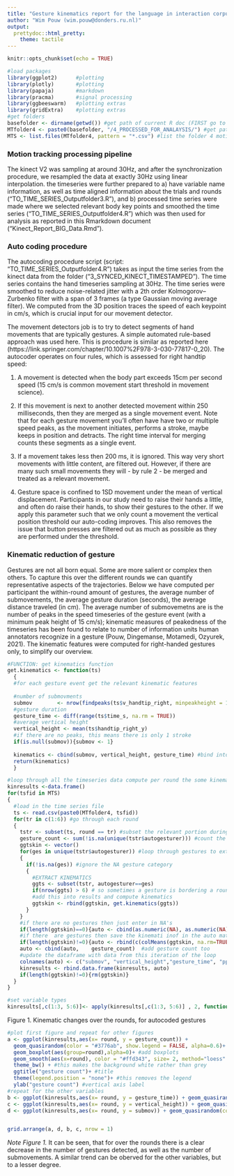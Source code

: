 ```yaml
---
title: "Gesture kinematics report for the language in interaction corpus"
author: "Wim Pouw (wim.pouw@donders.ru.nl)"
output: 
  prettydoc::html_pretty:
    theme: tactile
---
```


```r
knitr::opts_chunk$set(echo = TRUE)
```

```r
#load packages
library(ggplot2)      #plotting
library(plotly)       #plotting
library(papaja)       #markdown
library(pracma)       #signal processing
library(ggbeeswarm)   #plotting extras
library(gridExtra)    #plotting extras
#get folders
basefolder <- dirname(getwd()) #get path of current R doc (FIRST go to session and set working directory to source file location)
MTfolder4 <- paste0(basefolder, "/4_PROCESSED_FOR_ANALAYSIS/") #get path of current R doc
MTS <- list.files(MTfolder4, pattern = "*.csv") #list the folder 4 motion tracking datafiles
```
### Motion tracking processing pipeline
The kinect V2 was sampling at around 30Hz, and after the synchronization procedure, we resampled the data at exactly 30Hz using linear interpolation. the timeseries were further prepared to a) have variable name information, as well as time aligned information about the trials and rounds ("TO_TIME_SERIES_Outputfolder3.R"), and b) processed time series were made where we selected relevant body key points and smoothed the time series ("TO_TIME_SERIES_Outputfolder4.R") which was then used for analysis as reported in this Rmarkdown document ("Kinect_Report_BIG_Data.Rmd"). 

### Auto coding procedure
  The autocoding procedure script (script: "TO_TIME_SERIES_Outputfolder4.R") takes as input the time series from the kinect data from the folder ("3_SYNCED_KINECT_TIMESTAMPED"). The time series contains the hand timeseries sampling at 30Hz. The time series were smoothed to reduce noise-related jitter with a 2th order Kolmogorov–Zurbenko filter with a span of 3 frames (a type Gaussian moving average filter). We computed from the 3D position traces the speed of each keypoint in cm/s, which is crucial input for our movement detector.  
  
  The movement detectors job is to try to detect segments of hand movements that are typically gestures. A simple automated rule-based approach was used here. This is procedure is similar as reported here (https://link.springer.com/chapter/10.1007%2F978-3-030-77817-0_20). The autocoder operates on four rules, which is assessed for right handtip speed:  
  
1. A movement is detected when the body part exceeds 15cm per second speed (15 cm/s is common movement start threshold in movement science).  

2. If this movement is next to another detected movement within 250 milliseconds, then they are merged as a single movement event. Note that for each gesture movement you'll often have have two or multiple speed peaks, as the movement initiates, performs a stroke, maybe keeps in position and detracts. The right time interval for merging counts these segments as a single event.

3. If a movement takes less then 200 ms, it is ignored. This way very short movements with little content, are filtered out. However, if there are many such small movements they will - by rule 2 - be merged and treated as a relevant movement.

4. Gesture space is confined to 1SD movement under the mean of vertical displacement. Participants in our study need to raise their hands a little, and often do raise their hands, to show their gestures to the other. If we apply this parameter such that we only count a movement the vertical position threshold our auto-coding improves. This also removes the issue that button presses are filtered out as much as possible as they are performed under the threshold.

### Kinematic reduction of gesture
  Gestures are not all born equal. Some are more salient or complex then others. To capture this over the different rounds we can quantify representative aspects of the trajectories.  Below we have computed per participant the within-round amount of gestures, the average number of submovements, the average gesture duration (seconds), the average distance traveled (in cm). The average number of submovemetns are is the number of peaks in the speed timeseries of the gesture event (with a minimum peak height of 15 cm/s); kinematic measures of peakedness of the timeseries has been found to relate to number of information units human annotators recognize in a gesture (Pouw, Dingemanse, Motamedi, Ozyurek, 2021). The kinematic features were computed for right-handed gestures only, to simplify our overview.  


```r

#FUNCTION: get kinematics function
get.kinematics <- function(ts) 
  {
  #for each gesture event get the relevant kinematic features
  
  #number of submovments
  submov        <- nrow(findpeaks(ts$v_handtip_right, minpeakheight = 15)) 
  #gesture duration
  gesture_time <- diff(range(ts$time_s, na.rm = TRUE)) 
  #average vertical height
  vertical_height <- mean(ts$handtip_right_y)
  #if there are no peaks, this means there is only 1 stroke
  if(is.null(submov)){submov <- 1} 
  
  kinematics <- cbind(submov, vertical_height, gesture_time) #bind into kinematic object
  return(kinematics)
  }

#loop through all the timeseries data compute per round the some kinematic info
kinresults <-data.frame()
for(tsfid in MTS)
{
  #load in the time series file
  ts <- read.csv(paste0(MTfolder4, tsfid)) 
  for(tr in c(1:6)) #go through each round
  {
    tstr <- subset(ts, round == tr) #subset the relevant portion during the round
    gesture_count <- sum(!is.na(unique(tstr$autogesturer))) #count the number of gesture events for this round
    ggtskin <- vector()
    for(ges in unique(tstr$autogesturer)) #loop through gestures to extract kinematic features
    {
      if(!is.na(ges)) #ignore the NA gesture category
      {
        #EXTRACT KINEMATICS
        ggts <- subset(tstr, autogesturer==ges)
        if(nrow(ggts) > 6) # so sometimes a gesture is bordering a round transitions, and then you can have short gestures, lets ignore these and only keep gestures that are longer than 200ms (6 frames)
        #add this into results and compute kinematics
        ggtskin <- rbind(ggtskin, get.kinematics(ggts))
      }
    }
    #if there are no gestures then just enter in NA's
    if(length(ggtskin)==0){auto <- cbind(as.numeric(NA), as.numeric(NA), as.numeric(NA),tsfid,tr)}
    #if there  are gestures then save the kinemati inof in the auto matrix
    if(length(ggtskin)!=0){auto <- rbind(c(colMeans(ggtskin, na.rm=TRUE), tsfid,tr))}
    auto <- cbind(auto,    gesture_count)  #add gesture count too
    #update the dataframe with data from this iteration of the loop
    colnames(auto) <- c("submov", "vertical_height","gesture_time", "ppnid", "round", "gesture_count")
    kinresults <- rbind.data.frame(kinresults, auto)
    if(length(ggtskin)!=0){rm(ggtskin)}
  }
}

#set variable types
kinresults[,c(1:3, 5:6)]<- apply(kinresults[,c(1:3, 5:6)] , 2, function(x) as.numeric(as.character(x)))

```


Figure 1. Kinematic changes over the rounds, for autocoded gestures  \linebreak
```r

#plot first figure and repeat for other figures
a <- ggplot(kinresults,aes(x= round, y = gesture_count)) + 
  geom_quasirandom(color = "#3776ab", show.legend = FALSE, alpha=0.6)+ #this makes the jitter dots structured as density plots
  geom_boxplot(aes(group=round),alpha=0)+ #add boxplots
  geom_smooth(aes(x=round), color = "#ffd343", size= 2, method="loess" )+ #this makes a linear regression model line over the rounds
  theme_bw() + #this makes the background white rather than grey
  ggtitle("gesture count")+ #title
  theme(legend.position = "none")+ #this removes the legend
  ylab("gesture count") #vertical axis label
#repeat for the other variables
b <- ggplot(kinresults,aes(x= round, y = gesture_time)) + geom_quasirandom(show.legend = FALSE, alpha=0.6, color = "#3776ab")+ geom_boxplot(aes(group=round),alpha=0) + geom_smooth(aes(x=round), color = "#ffd343", size= 2, method="loess")+ theme_bw() + ggtitle("gesture \n duration (s)")+ theme(legend.position = "none") + ylab("gesture duration")
c <- ggplot(kinresults,aes(x= round, y = vertical_height)) + geom_quasirandom(color = "#3776ab",show.legend = FALSE, alpha=0.6)+ geom_boxplot(aes(group=round),alpha=0)+ geom_smooth(aes(x=round), color = "#ffd343", size= 2, method="loess" )+ theme_bw() + ggtitle("average \nvertical height")+ theme(legend.position = "none") +ylab("average vertical height")
d <- ggplot(kinresults,aes(x= round, y = submov)) + geom_quasirandom(color = "#3776ab", show.legend = FALSE, alpha=0.6)+ geom_boxplot(aes(group=round), alpha=0) + geom_smooth(aes(x=round),color = "#ffd343", size= 2, method="loess" )+ theme_bw() + ggtitle("submovements")+ theme(legend.position = "none")+ylab("submovements")


grid.arrange(a, d, b, c, nrow = 1)
```
  
*Note Figure 1.* It can be seen, that for over the rounds there is a clear decrease in the number of gestures detected, as well as the number of submovements. A similar trend can be oberved for the other variables, but to a lesser degree.
